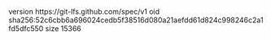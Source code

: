 version https://git-lfs.github.com/spec/v1
oid sha256:52c6cbb6a696024cedb5f38516d080a21aefdd61d824c998246c2a1fd5dfc550
size 15366
